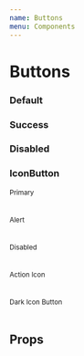 ```yaml
---
name: Buttons
menu: Components
---
```



# Buttons


<Metadata pkg={pkg}/>

### Default
<Playground>
    <div style={{display: 'flex', justifyContent: 'space-between',  alignItems: 'center'}}>
        <ButtonPrimary text='Primary Button'/>
        <ButtonPrimary text='Button with Icon' icon={IconLanguage}/>
        <ButtonSecondary text='Secondary Button'></ButtonSecondary>
        <ButtonSecondary text='Secondary Button' icon={IconLanguage}></ButtonSecondary>
     </div>
      <div style={{display: 'flex', marginTop: '20px', alignItems: 'center'}}>
        <ButtonPrimary text='Small Button' size='small'/>
        <ButtonPrimary text='Large Button' size='large'/>
        </div>
</Playground>

### Success
<Playground>
    <ButtonPrimary text='Primary Button' type='success'/>
    <ButtonSecondary text='Secondary Button' type='success'></ButtonSecondary>
    <ButtonSecondary text='Secondary Button'type='success' icon={IconLanguage}></ButtonSecondary>
</Playground>

### Disabled
<Playground>
    <ButtonPrimary text='Primary Button' disabled/>
    <ButtonSecondary text='Secondary Button' disabled></ButtonSecondary>
</Playground>

### IconButton

<Playground>
    <small>Primary</small> <br/>
    <IconButton icon={IconLanguage}/>
    <br/><br/>
    <small>Alert</small> <br/>
     <IconButton icon={IconLanguage} type='alert' />
     <br/><br/>
     <small>Disabled</small> <br/>
    <IconButton icon={IconLanguage} disabled/>
    <br/><br/>
    <small>Action Icon</small> <br/>
    <IconButton icon={IconLanguage} isActionIcon/>
    <br/><br/>
    <small>Dark Icon Button</small> <br/>
    <IconButton type="dark" icon={IconLanguage}/>
    <br/>
</Playground>

## Props
<Props of={Button}/>
